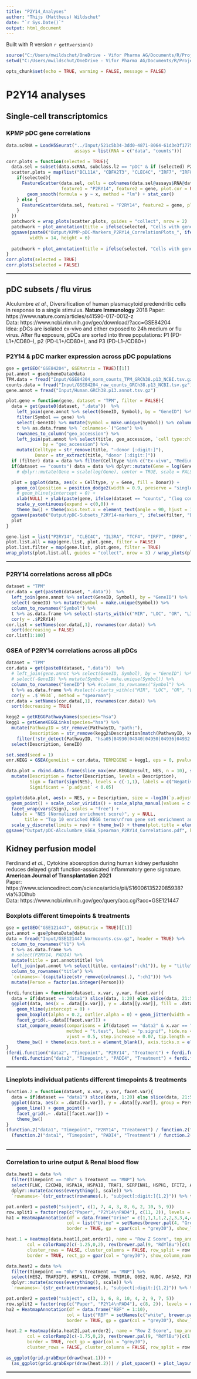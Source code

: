 ```yaml
---
title: "P2Y14_Analyses"
author: "Thijs (Mattheus) Wildschut"
date: "`r Sys.Date()`"
output: html_document
---
```


Built with R version `r getRversion()`

```r
source("C:/Users/mwildschut/OneDrive - Vifor Pharma AG/Documents/R/Projects/R_CSL-Vifor_TW/SourceFile_TW.R")
setwd("C:/Users/mwildschut/OneDrive - Vifor Pharma AG/Documents/R/Projects/R_CSL-Vifor_TW/P2Y14")

```

```r
opts_chunk$set(echo = TRUE, warning = FALSE, message = FALSE)
```

# P2Y14 analyses {.tabset}

## Single-cell transcriptomics
### KPMP pDC gene correlations

```r
data.scRNA = LoadH5Seurat("../Input/521c5b34-3dd0-4871-8064-61d3e3f1775a_PREMIERE_Alldatasets_08132021.h5Seurat",
                          assays = list(RNA = c("data", "counts")))
```

```r
corr.plots = function(selected = TRUE){
  data.sel = subset(data.scRNA, subclass.l2 == "pDC" & if (selected) P2RY14 > 0 else TRUE)
  scatter.plots = map(list("BCL11A", "CBFA2T3", "CLEC4C", "IRF7", "IRF8", "IL3RA", "TCF4", "CD83", "CD86"), function(gene){
    if(selected){
      FeatureScatter(data.sel, cells = colnames(data.sel@assays$RNA@data)[data.sel@assays$RNA@data[gene,] > 0],
                     feature1 = "P2RY14", feature2 = gene, plot.cor = FALSE, jitter = TRUE) +
        geom_smooth(formula = y ~ x, method = "lm") + stat_cor()
    } else {
      FeatureScatter(data.sel, feature1 = "P2RY14", feature2 = gene, plot.cor = FALSE, jitter = TRUE)
    }
  })
  patchwork = wrap_plots(scatter.plots, guides = "collect", nrow = 2)
  patchwork + plot_annotation(title = ifelse(selected, "Cells with gene expression > 0 selected", "All cells"))
  ggsave(paste0("Output/KPMP-pDC-Markers_P2RY14_CorrelationPlots_", ifelse(selected, "Sel", "All"), "Cells.pdf"),
         width = 14, height = 6)
  
  patchwork + plot_annotation(title = ifelse(selected, "Cells with gene expression > 0 selected", "All cells"))
}
corr.plots(selected = TRUE)
corr.plots(selected = FALSE)

```
<hr style="border:1px solid gray"></hr>


## pDC subsets / flu virus
Alculumbre *et al.*, Diversification of human plasmacytoid predendritic cells in response to a single stimulus. **Nature Immunology** 2018
Paper: https://www.nature.com/articles/s41590-017-0012-z \
Data: https://www.ncbi.nlm.nih.gov/geo/download/?acc=GSE84204 \
Idea: pDCs are isolated ex-vivo and either exposed to 24h medium or flu virus. After flu exposure, pDCs are sorted into three populations: P1 (PD-L1+/CD80–), p2 (PD-L1+/CD80+), and P3 (PD-L1–/CD80+)

### P2Y14 & pDC marker expression across pDC populations
```r
gse = getGEO("GSE84204", GSEMatrix = TRUE)[[1]]
pat.annot = gse@phenoData@data
TPM.data = fread("Input/GSE84204_norm_counts_TPM_GRCh38.p13_NCBI.tsv.gz")
counts.data = fread("Input/GSE84204_raw_counts_GRCh38.p13_NCBI.tsv.gz")
gene.annot = fread("Input/Human.GRCh38.p13.annot.tsv.gz")

plot.gene = function(gene, dataset = "TPM", filter = FALSE){
  data = get(paste0(dataset, ".data"))  %>% 
    left_join(gene.annot %>% select(GeneID, Symbol), by = "GeneID") %>%
    filter(Symbol == gene) %>%
    select(-GeneID) %>% mutate(Symbol = make.unique(Symbol)) %>% column_to_rownames("Symbol") %>% 
    t %>% as.data.frame %>% `colnames<-`("Gene") %>%
    rownames_to_column("geo_accession") %>%
    left_join(pat.annot %>% select(title, geo_accession, `cell type:ch1`, `stimulation:ch1`, `surface markers:ch1`),
              by = "geo_accession") %>%
    mutate(Celltype = str_remove(title, "-donor [:digit:]"),
           Donor = str_extract(title, "donor [:digit:]"))
  if (filter) data = data %>% filter(Celltype %in% c("Ex-vivo", "Medium"))
  if(dataset == "counts") data = data %>% dplyr::mutate(Gene = log(Gene))
    # dplyr::mutate(Gene = scale(log(Gene), center = TRUE, scale = FALSE))

  plot = ggplot(data, aes(x = Celltype, y = Gene, fill = Donor)) +
    geom_col(position = position_dodge2(width = 0.9, preserve = "single")) +
    # geom_hline(yintercept = 0) +
    xlab(NULL) + ylab(paste(gene, ifelse(dataset == "counts", "(log counts)", "(TPM)"))) +
    scale_y_continuous(expand = c(0,0)) +
    theme_bw() + theme(axis.text.x = element_text(angle = 90, hjust = 1, vjust = 0.5))
  ggsave(paste0("Output/pDC-Subsets_P2RY14-markers_", ifelse(filter, "Basal", "All"), ".pdf"), width = 10, height = 7)
  plot
}

gene.list = list("P2RY14", "CLEC4C", "IL3RA", "TCF4", "IRF7", "IRF8", "CBFA2T3", "BCL11A", "CD83", "CD86")
plot.list.all = map(gene.list, plot.gene, filter = FALSE)
plot.list.filter = map(gene.list, plot.gene, filter = TRUE)
wrap_plots(plot.list.all, guides = "collect", nrow = 3) / wrap_plots(plot.list.filter, guides = "collect", nrow = 3)

```
<hr style="border:1px solid gray"></hr>

### P2RY14 correlations across all pDCs
```r
dataset = "TPM"
cor.data = get(paste0(dataset, ".data"))  %>%
  left_join(gene.annot %>% select(GeneID, Symbol), by = "GeneID") %>%
  select(-GeneID) %>% mutate(Symbol = make.unique(Symbol)) %>%
  column_to_rownames("Symbol") %>%
  t %>% as.data.frame %>% select(-starts_with(c("MIR", "LOC", "OR", "LINC"))) %>%
  cor(y = .$P2RY14)
cor.list = setNames(cor.data[,1], rownames(cor.data)) %>%
  sort(decreasing = FALSE)
cor.list[1:100]

```

### GSEA of P2RY14 correlations across all pDCs
```r
dataset = "TPM"
cor.data = get(paste0(dataset, ".data"))  %>%
  # left_join(gene.annot %>% select(GeneID, Symbol), by = "GeneID") %>%
  # select(-GeneID) %>% mutate(Symbol = make.unique(Symbol)) %>%
  column_to_rownames("GeneID") %>% #column_to_rownames("Symbol") %>%
  t %>% as.data.frame %>% #select(-starts_with(c("MIR", "LOC", "OR", "LINC"))) %>%
  cor(y = .$`9934`, method = "spearman")
cor.data = setNames(cor.data[,1], rownames(cor.data)) %>%
  sort(decreasing = TRUE)

kegg2 = getKEGGPathwayNames(species="hsa")
kegg1 = getGeneKEGGLinks(species="hsa") %>%
  mutate(PathwayID = str_remove(PathwayID, "path:"),
         Description = str_remove(kegg2$Description[match(PathwayID, kegg2$PathwayID)], " - Homo sapiens \\(human\\)")) %>%
    filter(!str_detect(PathwayID, "hsa05|04930|04940|04950|04936|04932|04931|04933|04934|01501|01502|01503|01521|01524|01523|01522"))  %>%
  select(Description, GeneID)

set.seed(seed = 1)
enr.KEGG = GSEA(geneList = cor.data, TERM2GENE = kegg1, eps = 0, pvalueCutoff = 1, nPermSimple = 10000)

data.plot = rbind.data.frame(slice_max(enr.KEGG@result, NES, n = 10), slice_min(enr.KEGG@result, NES, n = 10)) %>%
  mutate(Description = factor(Description, levels = Description),
         Sign = factor(sign(NES), levels = c(-1,1), labels = c("Negative", "Positive")),
         Significant = `p.adjust` < 0.05)

ggplot(data.plot, aes(x = NES, y = Description, size = -log10(`p.adjust`), col = setSize, alpha = Significant)) +
  geom_point() + scale_color_viridis() + scale_alpha_manual(values = c("TRUE" = 1, "FALSE" = 0.2)) + guides(alpha = "none") +
  facet_wrap(vars(Sign), scales = "free") +
  labs(x = "NES (Normalized enrichment score)", y = NULL,
       title = "Top 10 enriched KEGG terms\nfrom gene set enrichment analysis (GSEA)\non P2RY14 correlations") +
  scale_y_discrete(limits = rev) + theme_bw() + theme(plot.title = element_text(hjust = 0.5))
ggsave("Output/pDC-Alculumbre_GSEA_Spearman_P2RY14_Correlations.pdf", height = 4.5, width = 10)
```

## Kidney perfusion model
Ferdinand *et al.*, Cytokine abosroption during human kidney perfusiohn reduces delayed graft function-assoicated inflammatory gene signature. **American Journal of Transplantation 2021**\
Paper: https://www.sciencedirect.com/science/article/pii/S1600613522085938?via%3Dihub \
Data: https://www.ncbi.nlm.nih.gov/geo/query/acc.cgi?acc=GSE121447

### Boxplots different timepoints & treatments
```r
gse = getGEO("GSE121447", GSEMatrix = TRUE)[[1]]
pat.annot = gse@phenoData@data
data = fread("Input/GSE121447_Normcounts.csv.gz", header = TRUE) %>%
  column_to_rownames("V1") %>%
  t %>% as.data.frame %>%
  # select(P2RY14, PADI4) %>%
  mutate(title = pat.annot$title) %>%
  left_join(pat.annot %>% select(title, contains(":ch1")), by = "title") %>%
  column_to_rownames("title") %>%
  `colnames<-`(capitalize(str_remove(colnames(.), ":ch1"))) %>%
  mutate(Person = factor(as.integer(Person)))

ferdi.function = function(dataset, x.var, y.var, facet.var){
  data = if(dataset == "data1") slice(data, 1:20) else slice(data, 21:50)
  ggplot(data, aes(x = .data[[x.var]], y = .data[[y.var]], fill = .data[[x.var]], col = .data[[x.var]])) +
    geom_hline(yintercept = 0) +
    geom_boxplot(alpha = 0.2, outlier.alpha = 0) + geom_jitter(width = 0.1) +
    facet_grid(.~.data[[facet.var]]) +
    stat_compare_means(comparisons = if(dataset == "data2" & x.var == "Timepoint") list(c(1,2), c(1,3), c(2,3)) else list(c(1,2)),
                       method = "t.test", label = "p.signif", hide.ns = TRUE,
                       vjust = 0.5, step.increase = 0.07, tip.length = 0.02) +
    theme_bw() + theme(axis.text.x = element_blank(), axis.ticks.x = element_blank()) + xlab(NULL)
}
(ferdi.function("data2", "Timepoint", "P2RY14", "Treatment") + ferdi.function("data2", "Treatment", "P2RY14", "Timepoint")) /
  (ferdi.function("data2", "Timepoint", "PADI4", "Treatment") + ferdi.function("data2", "Treatment", "PADI4", "Timepoint"))

```
<hr style="border:1px solid gray"></hr>

### Lineplots individual patients different timepoints & treatments
```r
function.2 = function(dataset, x.var, y.var, facet.var){
  data = if(dataset == "data1") slice(data, 1:20) else slice(data, 21:50)
  ggplot(data, aes(x = .data[[x.var]], y = .data[[y.var]], group = Person, col = Person)) +
    geom_line() + geom_point() +
    facet_grid(.~ .data[[facet.var]]) +
    theme_bw()
}
(function.2("data1", "Timepoint", "P2RY14", "Treatment") / function.2("data2", "Timepoint", "P2RY14", "Treatment")) |
  (function.2("data1", "Timepoint", "PADI4", "Treatment") / function.2("data2", "Timepoint", "PADI4", "Treatment"))
  
```
<hr style="border:1px solid gray"></hr>

### Correlation to urine output & Renal blood flow
```r

data.heat1 = data %>% 
  filter(Timepoint == "0hr" & Treatment == "MNP") %>%
  select(FLNC, C2CD4B, HSPA1A, HSPA1B, TRAF1, SERPINH1, HSPH1, IFIT2, ATP12A, REPS2, COL22A1, P2RY14, PADI4) %>%
  dplyr::mutate(across(everything(), scale)) %>%
  `rownames<-`(str_extract(rownames(.), "subject[:digit:]{1,2}")) %>% t

pat.order1 = paste0("subject", c(1, 7, 4, 3, 8, 6, 2, 10, 5, 9))
row.split1 = factor(rep(c("Paper", "P2Y14\nPAD4"), c(11, 2)), levels = c("Paper", "P2Y14\nPAD4"))
ha1 = HeatmapAnnotation(df = data.frame("Urine" = c(1,1,1,1,2,2,3,3,4,4)), 
                       col = list("Urine" = setNames(brewer.pal(4, "Greens"), 1:4)),
                       border = TRUE, gp = gpar(col = "grey30"), show_legend = FALSE)

heat.1 = Heatmap(data.heat1[,pat.order1], name = "Row Z Score", top_annotation = ha1,
        col = colorRamp2(c(-1.25,0,2), rev(brewer.pal(9, "RdYlBu")[c(1,5,9)])),
        cluster_rows = FALSE, cluster_columns = FALSE, row_split = row.split1,
        border = TRUE, rect_gp = gpar(col = "grey30"), show_column_names = FALSE)

data.heat2 = data %>% 
  filter(Timepoint == "0hr" & Treatment == "MNP") %>%
  select(HES2, TRAF3IP3, HSPA1L, CYP2B6, TRIM10, G0S2, NUDC, AHSA2, P2RY14, PADI4) %>%
  dplyr::mutate(across(everything(), scale)) %>%
  `rownames<-`(str_extract(rownames(.), "subject[:digit:]{1,2}")) %>% t

pat.order2 = paste0("subject", c(3, 1, 6, 8, 10, 4, 2, 9, 7, 5))
row.split2 = factor(rep(c("Paper", "P2Y14\nPAD4"), c(8, 2)), levels = c("Paper", "P2Y14\nPAD4"))
ha2 = HeatmapAnnotation(df = data.frame("RBF" = 1:10), 
                       col = list("RBF" = setNames(c("white", brewer.pal(9, "Greens")), 1:10)),
                       border = TRUE, gp = gpar(col = "grey30"), show_legend = FALSE)

heat.2 = Heatmap(data.heat2[,pat.order2], name = "Row Z Score", top_annotation = ha2,
        col = colorRamp2(c(-1.75,0,2), rev(brewer.pal(9, "RdYlBu")[c(1,5,9)])),
        border = TRUE, rect_gp = gpar(col = "grey30"),
        cluster_rows = FALSE, cluster_columns = FALSE, row_split = row.split2, show_column_names = FALSE)

as_ggplot(grid.grabExpr(draw(heat.1))) + 
  (as_ggplot(grid.grabExpr(draw(heat.2))) / plot_spacer() + plot_layout(heights = c(4,1)))

```
<hr style="border:1px solid gray"></hr>
